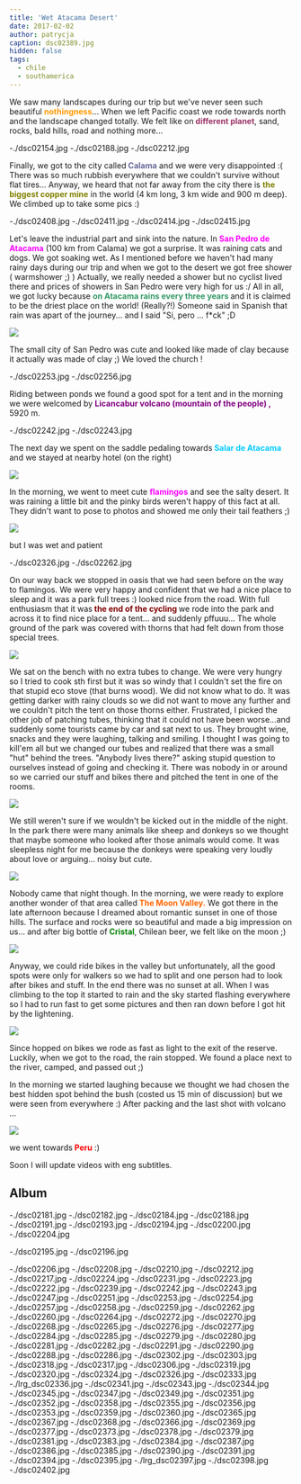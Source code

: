 ```yaml
---
title: 'Wet Atacama Desert'
date: 2017-02-02
author: patrycja
caption: dsc02389.jpg
hidden: false
tags:
  - chile
  - southamerica
---
```


We saw many landscapes during our trip but we've never seen such beautiful <strong><span style="color: #ff9900;">nothingness</span></strong>... When we left Pacific coast we rode towards north and the landscape changed totally. We felt like on<strong><span style="color: #993366;"> different planet</span></strong>, sand, rocks, bald hills, road and nothing more...

<grid>-./dsc02154.jpg -./dsc02188.jpg -./dsc02212.jpg</grid>

Finally, we got to the city called<strong><span style="color: #666699;"> Calama</span></strong> and we were very disappointed :( There was so much rubbish everywhere that we couldn't survive without flat tires... Anyway, we heard that not far away from the city there is <strong><span style="color: #808000;">the biggest copper mine</span></strong> in the world (4 km long, 3 km wide and 900 m deep). We climbed up to take some pics :)

<grid columns="2">
  -./dsc02408.jpg -./dsc02411.jpg -./dsc02414.jpg -./dsc02415.jpg
</grid>

Let's leave the industrial part and sink into the nature. In<span style="color: #ff00ff;"><strong> San Pedro de Atacama</strong></span> (100 km from Calama) we got a surprise. It was raining cats and dogs. We got soaking wet. As I mentioned before we haven't had many rainy days during our trip and when we got to the desert we got free shower ( warmshower ;) ) Actually, we really needed a shower but no cyclist lived there and prices of showers in San Pedro were very high for us :/
All in all, we got lucky because <strong><span style="color: #339966;">on Atacama rains every three years</span> </strong>and it is claimed to be the driest place on the world! (Really?!) Someone said in Spanish that rain was apart of the journey... and I said "Si, pero ... f\*ck" ;D

![](./dsc02239.jpg)

The small city of San Pedro was cute and looked like made of clay because it actually was made of clay ;) We loved the church !

<grid>-./dsc02253.jpg -./dsc02256.jpg</grid>

Riding between ponds we found a good spot for a tent and in the morning we were welcomed by <strong><span style="color: #800080;">Licancabur volcano (mountain of the people) ,</span></strong> 5920 m.

<grid>-./dsc02242.jpg -./dsc02243.jpg</grid>

The next day we spent on the saddle pedaling towards<span style="color: #00ccff;"><strong> Salar de Atacama</strong></span> and we stayed at nearby hotel (on the right)

![](./dsc02340.jpg)

In the morning, we went to meet cute <strong><span style="color: #ff00ff;">flamingos</span></strong> and see the salty desert.
It was raining a little bit and the pinky birds weren't happy of this fact at all. They didn't want to pose to photos and showed me only their tail feathers ;)

![](./dsc02264.jpg)

but I was wet and patient

<grid>-./dsc02326.jpg -./dsc02262.jpg</grid>

On our way back we stopped in oasis that we had seen before on the way to flamingos. We were very happy and confident that we had a nice place to sleep and it was a park full trees :) looked nice from the road. With full enthusiasm that it was<strong><span style="color: #800000;"> the end of the cycling</span> </strong>we rode into the park and across it to find nice place for a tent... and suddenly pffuuu... The whole ground of the park was covered with thorns that had felt down from those special trees.

![](./dsc02346.jpg)

We sat on the bench with no extra tubes to change. We were very hungry so I tried to cook sth first but it was so windy that I couldn't set the fire on that stupid eco stove (that burns wood). We did not know what to do. It was getting darker with rainy clouds so we did not want to move any further and we couldn't pitch the tent on those thorns either. Frustrated, I picked the other job of patching tubes, thinking that it could not have been worse...and suddenly some tourists came by car and sat next to us. They brought wine, snacks and they were laughing, talking and smiling. I thought I was going to kill'em all but we changed our tubes and realized that there was a small "hut" behind the trees.
"Anybody lives there?" asking stupid question to ourselves instead of going and checking it. There was nobody in or around so we carried our stuff and bikes there and pitched the tent in one of the rooms.

![](./dsc02344.jpg)

We still weren't sure if we wouldn't be kicked out in the middle of the night. In the park there were many animals like sheep and donkeys so we thought that maybe someone who looked after those animals would come. It was sleepless night for me because the donkeys were speaking very loudly about love or arguing... noisy but cute.

![](./dsc02258.jpg)

Nobody came that night though. In the morning, we were ready to explore another wonder of that area called<strong><span style="color: #ff6600;"> The Moon Valley.</span></strong> We got there in the late afternoon because I dreamed about romantic sunset in one of those hills. The surface and rocks were so beautiful and made a big impression on us... and after big bottle of<strong><span style="color: #008000;"> Cristal</span></strong>, Chilean beer, we felt like on the moon ;)

![](./dsc02374.jpg)

Anyway, we could ride bikes in the valley but unfortunately, all the good spots were only for walkers so we had to split and one person had to look after bikes and stuff.
In the end there was no sunset at all. When I was climbing to the top it started to rain and the sky started flashing everywhere so I had to run fast to get some pictures and then ran down before I got hit by the lightening.

![](./dsc02382.jpg)

Since hopped on bikes we rode as fast as light to the exit of the reserve. Luckily, when we got to the road, the rain stopped. We found a place next to the river, camped, and passed out ;)

In the morning we started laughing because we thought we had chosen the best hidden spot behind the bush (costed us 15 min of discussion) but we were seen from everywhere :) After packing and the last shot with volcano ...

![](./dsc02394.jpg)

we went towards<strong><span style="color: #ff0000;"> Peru</span></strong> :)

Soon I will update videos with eng subtitles.

## Album

<grid>
  -./dsc02181.jpg -./dsc02182.jpg -./dsc02184.jpg -./dsc02188.jpg
  -./dsc02191.jpg -./dsc02193.jpg -./dsc02194.jpg -./dsc02200.jpg
  -./dsc02204.jpg
</grid>

<grid>-./dsc02195.jpg -./dsc02196.jpg</grid>

<grid>
  -./dsc02206.jpg -./dsc02208.jpg -./dsc02210.jpg -./dsc02212.jpg
  -./dsc02217.jpg -./dsc02224.jpg -./dsc02231.jpg -./dsc02223.jpg
  -./dsc02222.jpg -./dsc02239.jpg -./dsc02242.jpg -./dsc02243.jpg
  -./dsc02247.jpg -./dsc02251.jpg -./dsc02253.jpg -./dsc02254.jpg
  -./dsc02257.jpg -./dsc02258.jpg -./dsc02259.jpg -./dsc02262.jpg
  -./dsc02260.jpg -./dsc02264.jpg -./dsc02272.jpg -./dsc02270.jpg
  -./dsc02268.jpg -./dsc02265.jpg -./dsc02276.jpg -./dsc02277.jpg
  -./dsc02284.jpg -./dsc02285.jpg -./dsc02279.jpg -./dsc02280.jpg
  -./dsc02281.jpg -./dsc02282.jpg -./dsc02291.jpg -./dsc02290.jpg
  -./dsc02288.jpg -./dsc02286.jpg -./dsc02302.jpg -./dsc02303.jpg
  -./dsc02318.jpg -./dsc02317.jpg -./dsc02306.jpg -./dsc02319.jpg
  -./dsc02320.jpg -./dsc02324.jpg
</grid>
<grid columns="2">
  -./dsc02326.jpg -./dsc02333.jpg -./lrg_dsc02336.jpg -./dsc02341.jpg
</grid>
<grid>
  -./dsc02343.jpg -./dsc02344.jpg -./dsc02345.jpg -./dsc02347.jpg
  -./dsc02349.jpg -./dsc02351.jpg -./dsc02352.jpg -./dsc02358.jpg
  -./dsc02355.jpg -./dsc02356.jpg -./dsc02353.jpg -./dsc02359.jpg
  -./dsc02360.jpg -./dsc02365.jpg -./dsc02367.jpg -./dsc02368.jpg
  -./dsc02366.jpg -./dsc02369.jpg -./dsc02377.jpg -./dsc02373.jpg
  -./dsc02378.jpg -./dsc02379.jpg -./dsc02381.jpg -./dsc02383.jpg
  -./dsc02384.jpg -./dsc02387.jpg -./dsc02386.jpg -./dsc02385.jpg
  -./dsc02390.jpg -./dsc02391.jpg -./dsc02394.jpg
</grid>

<grid columns="2">
  -./dsc02395.jpg -./lrg_dsc02397.jpg -./dsc02398.jpg -./dsc02402.jpg
</grid>

